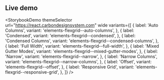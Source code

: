 ## Live demo

<StorybookDemo
  themeSelector
  url="https://react.carbondesignsystem.com"
  wide
  variants={[
    {
      label: 'Auto Columns',
      variant: 'elements-flexgrid--auto-columns',
    },
    {
      label: 'Condensed',
      variant: 'elements-flexgrid--condensed',
    },
    {
      label: 'Condensed Columns',
      variant: 'elements-flexgrid--condensed-columns',
    },
    {
      label: 'Full Width',
      variant: 'elements-flexgrid--full-width',
    },
    {
      label: 'Mixed Gutter Modes',
      variant: 'elements-flexgrid--mixed-gutter-modes',
    },
    {
      label: 'Narrow',
      variant: 'elements-flexgrid--narrow',
    },
    {
      label: 'Narrow Columns',
      variant: 'elements-flexgrid--narrow-columns',
    },
    {
      label: 'Offset',
      variant: 'elements-flexgrid--offset',
    },
    {
      label: 'Responsive Grid',
      variant: 'elements-flexgrid--responsive-grid',
    },
  ]}
/>
